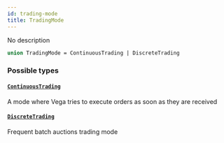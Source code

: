 ```yaml
---
id: trading-mode
title: TradingMode
---
```



No description

```graphql
union TradingMode = ContinuousTrading | DiscreteTrading
```


### Possible types

#### [`ContinuousTrading`](/docs/mainnet/graphql/objects/continuous-trading) 

A mode where Vega tries to execute orders as soon as they are received


#### [`DiscreteTrading`](/docs/mainnet/graphql/objects/discrete-trading) 

Frequent batch auctions trading mode




